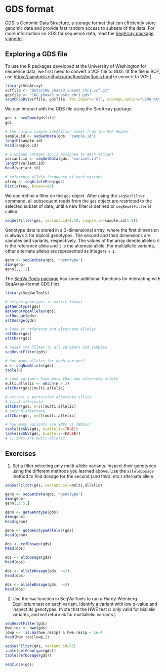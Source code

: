 # GDS format

GDS is Genomic Data Structure, a storage format that can efficiently store genomic data and provide fast random access to subsets of the data. For more information on GDS for sequence data, read the [SeqArray package vignette](https://github.com/zhengxwen/SeqArray/blob/master/vignettes/SeqArrayTutorial.Rmd).

## Exploring a GDS file

To use the R packages developed at the University of Washington for sequence data, we first need to convert a VCF file to GDS. (If the file is BCF, use [https://samtools.github.io/bcftools/bcftools.html](bcftools) to convert to VCF.)

```r
library(SeqArray)
vcffile <- "data/1KG_phase3_subset_chr1.vcf.gz"
gdsfile <- "1KG_phase3_subset_chr1.gds"
seqVCF2GDS(vcffile, gdsfile, fmt.import="GT", storage.option="LZMA_RA", verbose=FALSE)
```

We can interact with the GDS file using the SeqArray package.

```r
gds <- seqOpen(gdsfile)
gds

# the unique sample identifier comes from the VCF header
sample.id <- seqGetData(gds, "sample.id")
length(sample.id)
head(sample.id)

# a unique integer ID is assigned to each variant
variant.id <- seqGetData(gds, "variant.id")
length(variant.id)
head(variant.id)

# reference allele frequency of each variant
afreq <- seqAlleleFreq(gds)
hist(afreq, breaks=50)
```

We can define a filter on the `gds` object. After using the `seqSetFilter` command, all subsequent reads from the `gds` object are restricted to the selected subset of data, until a new filter is defined or `seqResetFilter` is called.

```r
seqSetFilter(gds, variant.id=1:10, sample.id=sample.id[1:5])
```

Genotype data is stored in a 3-dimensional array, where the first dimension is always 2 for diploid genotypes. The second and third dimensions are samples and variants, respectively. The values of the array denote alleles: `0` is the reference allele and `1` is the alternate allele. For multiallelic variants, other alternate alleles are represented as integers `> 1`.

```r
geno <- seqGetData(gds, "genotype")
dim(geno)
geno[,,1:2]
```

The [SeqVarTools package](http://bioconductor.org/packages/SeqVarTools) has some additional functions for interacting with SeqArray-format GDS files.

```r
library(SeqVarTools)

# return genotypes in matrix format
getGenotype(gds)
getGenotypeAlleles(gds)
refDosage(gds)
altDosage(gds)

# look at reference and alternate alleles
refChar(gds)
altChar(gds)

# reset the filter to all variants and samples
seqResetFilter(gds)

# how many alleles for each variant?
n <- seqNumAllele(gds)
table(n)

# some variants have more than one alternate allele
multi.allelic <- which(n > 2)
altChar(gds)[multi.allelic]

# extract a particular alternate allele
# first alternate
altChar(gds, n=1)[multi.allelic]
# second alternate
altChar(gds, n=2)[multi.allelic]

# how many variants are SNVs vs INDELs?
table(isSNV(gds, biallelic=TRUE))
table(isSNV(gds, biallelic=FALSE))
# 11 SNVs are multi-allelic
```

## Exercises 

1. Set a filter selecting only multi-allelic variants. Inspect their genotypes using the different methods you learned above. Use the `alleleDosage` method to find dosage for the second (and third, etc.) alternate allele.

```r
seqSetFilter(gds, variant.sel=multi.allelic)

geno <- seqGetData(gds, "genotype")
dim(geno)
geno[,1:5,]

geno <- getGenotype(gds)
dim(geno)
head(geno)

geno <- getGenotypeAlleles(gds)
head(geno)

dos <- refDosage(gds)
head(dos)

dos <- altDosage(gds)
head(dos)

dos <- alleleDosage(gds, n=2)
head(dos)

dos <- alleleDosage(gds, n=3)
head(dos)
```

2. Use the `hwe` function in SeqVarTools to run a Hardy-Weinberg Equilibrium test on each variant. Identify a variant with low p-value and inspect its genotypes. (Note that the HWE test is only valid for biallelic variants, and will return `NA` for multiallelic variants.)

```r
seqResetFilter(gds)
hwe.res <- hwe(gds)
lowp <- !is.na(hwe.res$p) & hwe.res$p < 1e-4
head(hwe.res[lowp,])

seqSetFilter(gds, variant.id=75)
table(getGenotype(gds))
table(refDosage(gds))
```

```r
seqClose(gds)
```
